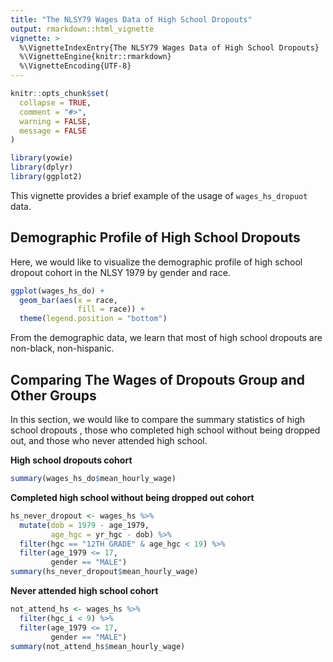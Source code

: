 ```yaml
---
title: "The NLSY79 Wages Data of High School Dropouts"
output: rmarkdown::html_vignette
vignette: >
  %\VignetteIndexEntry{The NLSY79 Wages Data of High School Dropouts}
  %\VignetteEngine{knitr::rmarkdown}
  %\VignetteEncoding{UTF-8}
---
```


```r
knitr::opts_chunk$set(
  collapse = TRUE,
  comment = "#>",
  warning = FALSE,
  message = FALSE
)
```

```r
library(yowie)
library(dplyr)
library(ggplot2)
```

This vignette provides a brief example of the usage of `wages_hs_dropuot` data. 

## Demographic Profile of High School Dropouts

Here, we would like to visualize the demographic profile of high school dropout cohort in the NLSY 1979 by gender and race. 


```r
ggplot(wages_hs_do) +
  geom_bar(aes(x = race,
               fill = race)) +
  theme(legend.position = "bottom")
```

From the demographic data, we learn that most of high school dropouts are non-black, non-hispanic. 

## Comparing The Wages of Dropouts Group and Other Groups

In this section, we would like to compare the summary statistics of high school dropouts , those who completed high school without being dropped out, and those who never attended high school.

**High school dropouts cohort**

```r
summary(wages_hs_do$mean_hourly_wage)
```

**Completed high school without being dropped out cohort**

```r
hs_never_dropout <- wages_hs %>%
  mutate(dob = 1979 - age_1979,
         age_hgc = yr_hgc - dob) %>%
  filter(hgc == "12TH GRADE" & age_hgc < 19) %>%
  filter(age_1979 <= 17,
         gender == "MALE")
summary(hs_never_dropout$mean_hourly_wage)
```

**Never attended high school cohort**
```r
not_attend_hs <- wages_hs %>%
  filter(hgc_i < 9) %>%
  filter(age_1979 <= 17,
         gender == "MALE")
summary(not_attend_hs$mean_hourly_wage)
```



